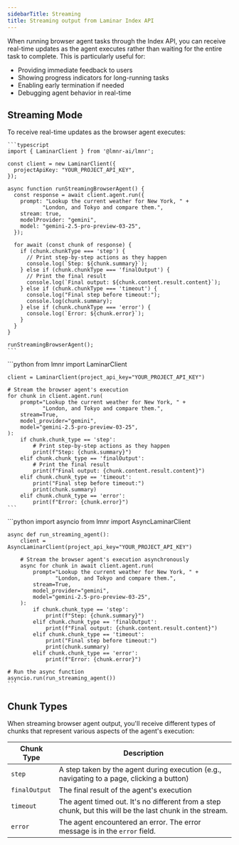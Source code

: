 ```yaml
---
sidebarTitle: Streaming
title: Streaming output from Laminar Index API
---
```


When running browser agent tasks through the Index API, you can receive real-time updates as the agent executes rather than waiting for the entire task to complete. This is particularly useful for:

- Providing immediate feedback to users
- Showing progress indicators for long-running tasks
- Enabling early termination if needed
- Debugging agent behavior in real-time

## Streaming Mode

<Tabs>
  <Tab title="TypeScript">
    To receive real-time updates as the browser agent executes:
    
    ```typescript
    import { LaminarClient } from '@lmnr-ai/lmnr';
    
    const client = new LaminarClient({
      projectApiKey: "YOUR_PROJECT_API_KEY",
    });
    
    async function runStreamingBrowserAgent() {
      const response = await client.agent.run({
        prompt: "Lookup the current weather for New York, " +
               "London, and Tokyo and compare them.",
        stream: true,
        modelProvider: "gemini",
        model: "gemini-2.5-pro-preview-03-25",
      });
      
      for await (const chunk of response) {
        if (chunk.chunkType === 'step') {
          // Print step-by-step actions as they happen
          console.log(`Step: ${chunk.summary}`);
        } else if (chunk.chunkType === 'finalOutput') {
          // Print the final result
          console.log(`Final output: ${chunk.content.result.content}`);
        } else if (chunk.chunkType === 'timeout') {
          console.log("Final step before timeout:");
          console.log(chunk.summary);
        } else if (chunk.chunkType === 'error') {
          console.log(`Error: ${chunk.error}`);
        }
      }
    }
    
    runStreamingBrowserAgent();
    ```
  </Tab>
  <Tab title="Python (synchronous)">
    ```python
    from lmnr import LaminarClient
    
    client = LaminarClient(project_api_key="YOUR_PROJECT_API_KEY")
    
    # Stream the browser agent's execution
    for chunk in client.agent.run(
        prompt="Lookup the current weather for New York, " +
               "London, and Tokyo and compare them.",
        stream=True,
        model_provider="gemini",
        model="gemini-2.5-pro-preview-03-25",
    ):
        if chunk.chunk_type == 'step':
            # Print step-by-step actions as they happen
            print(f"Step: {chunk.summary}")
        elif chunk.chunk_type == 'finalOutput':
            # Print the final result
            print(f"Final output: {chunk.content.result.content}")
        elif chunk.chunk_type == 'timeout':
            print("Final step before timeout:")
            print(chunk.summary)
        elif chunk.chunk_type == 'error':
            print(f"Error: {chunk.error}")
    ```
    
  </Tab>
  <Tab title="Python (asynchronous)">
    ```python
    import asyncio
    from lmnr import AsyncLaminarClient
    
    async def run_streaming_agent():
        client = AsyncLaminarClient(project_api_key="YOUR_PROJECT_API_KEY")
        
        # Stream the browser agent's execution asynchronously
        async for chunk in await client.agent.run(
            prompt="Lookup the current weather for New York, " +
                   "London, and Tokyo and compare them.",
            stream=True,
            model_provider="gemini",
            model="gemini-2.5-pro-preview-03-25",
        ):
            if chunk.chunk_type == 'step':
                print(f"Step: {chunk.summary}")
            elif chunk.chunk_type == 'finalOutput':
                print(f"Final output: {chunk.content.result.content}")
            elif chunk.chunk_type == 'timeout':
                print("Final step before timeout:")
                print(chunk.summary)
            elif chunk.chunk_type == 'error':
                print(f"Error: {chunk.error}")
    
    # Run the async function
    asyncio.run(run_streaming_agent())
    ```
  </Tab>
</Tabs>

## Chunk Types

When streaming browser agent output, you'll receive different types of chunks that represent various aspects of the agent's execution:

| Chunk Type | Description |
|------------|-------------|
| `step` | A step taken by the agent during execution (e.g., navigating to a page, clicking a button) |
| `finalOutput` | The final result of the agent's execution |
| `timeout` | The agent timed out. It's no different from a step chunk, but this will be the last chunk in the stream. |
| `error` | The agent encountered an error. The error message is in the `error` field. |
